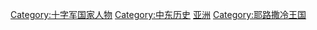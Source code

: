 {{Catnav|頁面分類|历史|各區域的歷史|欧洲历史|十字军东征}}
{{Catnav|頁面分類|历史|各區域的歷史|亚洲历史|中东历史}}
{{Catnav|頁面分類|人类社会|战争|十字军东征}}
{{Commonscat|Kings of Jerusalem}}

[[Category:十字军国家人物|Category:十字军国家人物]]
[[Category:中东历史|Category:中东历史]]
[[Category:已不存在的國家君主|亚洲]]
[[Category:耶路撒冷王国|Category:耶路撒冷王国]]